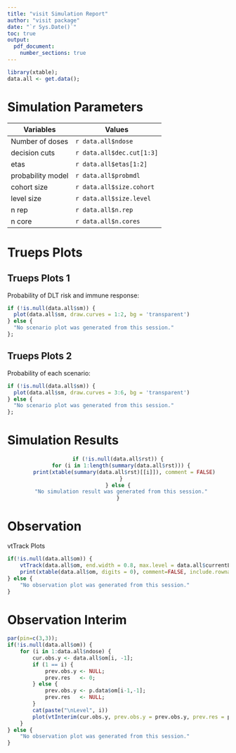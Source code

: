 ```yaml
---
title: "visit Simulation Report"
author: "visit package"
date: "`r Sys.Date()`"
toc: true
output: 
  pdf_document:
    number_sections: true
---
```


```r
library(xtable);
data.all <- get.data();
```
\clearpage
# Simulation Parameters

Variables         | Values
------------------|--------------------------
Number of doses   | `r data.all$ndose`
decision cuts     | `r data.all$dec.cut[1:3]`
etas              | `r data.all$etas[1:2]`
probability model | `r data.all$probmdl`
cohort size       | `r data.all$size.cohort`
level size        | `r data.all$size.level`
n rep             | `r data.all$n.rep`
n core            | `r data.all$n.cores`



\clearpage
# Trueps Plots  
## Trueps Plots 1
Probability of DLT risk and immune response:  
```r
if (!is.null(data.all$sm)) {
  plot(data.all$sm, draw.curves = 1:2, bg = 'transparent')
} else {
  "No scenario plot was generated from this session."
};
```

\clearpage
## Trueps Plots 2
Probability of each scenario:  
```r
if (!is.null(data.all$sm)) {
  plot(data.all$sm, draw.curves = 3:6, bg = 'transparent')
} else {
  "No scenario plot was generated from this session."
};
```


\clearpage


# Simulation Results
  
<center>
```r
if (!is.null(data.all$rst)) {
  for (i in 1:length(summary(data.all$rst))) {
    print(xtable(summary(data.all$rst)[[i]]), comment = FALSE)
  }
} else {
  "No simulation result was generated from this session."
}
```
</center>
  
\clearpage
# Observation   
vtTrack Plots  
```r
if(!is.null(data.all$om)) {
    vtTrack(data.all$om, end.width = 0.8, max.level = data.all$currentLevel)
    print(xtable(data.all$om, digits = 0), comment=FALSE, include.rownames=FALSE);
} else {
    "No observation plot was generated from this session."
}

```

\clearpage  

# Observation Interim
  
```r
par(pin=c(3,3));
if(!is.null(data.all$om)) {
    for (i in 1:data.all$ndose) {
        cur.obs.y <- data.all$om[i, -1];
        if (1 == i) {
            prev.obs.y <- NULL;
            prev.res   <- 0;
        } else {
            prev.obs.y <- p.data$om[i-1,-1];
            prev.res   <- NULL;
        }
        cat(paste("\nLevel", i))
        plot(vtInterim(cur.obs.y, prev.obs.y = prev.obs.y, prev.res = prev.res, dec.cut = data.all$dec.cut[1:3], etas = data.all$etas[1:2]));
    }
} else {
    "No observation plot was generated from this session."
}

```
